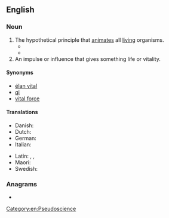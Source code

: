 {{also|lifeforce|life-force}}
==English==

===Noun===
{{wikipedia}}
{{en-noun|~}}

# The hypothetical principle that [[animate]]s all [[living]] organisms.
#* {{quote-book|1=en|year=1920|author={{w|Edward Carpenter}}|title={{w|Pagan and Christian Creeds}}|publisher=Harcourt, Brace and Co.|location=New York|page=61|passage=The human tribe partakes of the ''mana'' or '''life-force''' of the animal, and is strengthened[.]}}
#* {{quote-book|1=en|year=1926|author=Sir Arthur Conan Doyle|authorlink=Arthur Conan Doyle|title=The Land of Mist|url=http://gutenberg.net.au/ebooks06/0601351h.html|passage="Yes, I'm beating it!" he cried. "Ever since Felkin held his first consultation with Atkinson I have felt the '''life-force''' stealing back into me."}}
# An impulse or influence that gives something life or vitality.

====Synonyms====
* [[élan vital]]
* [[qi]]
* [[vital force]]

====Translations====
{{trans-top|principle that animates living organisms}}
* Danish: {{t|da|livskraft|c}}
* Dutch: {{t+|nl|levenskracht|f}}
* German: {{t+|de|Lebenskraft|f}}
* Italian: {{t|it|archeo|m}}
{{trans-mid}}
* Latin: {{t|la|animo}}, {{t+|la|anima}}, {{t+|la|animus}}
* Maori: {{t|mi|mauri}}
* Swedish: {{t+|sv|livskraft}}
{{trans-bottom}}

===Anagrams===
* {{anagrams|en|a=ceeffilor|Roecliffe}}

[[Category:en:Pseudoscience]]